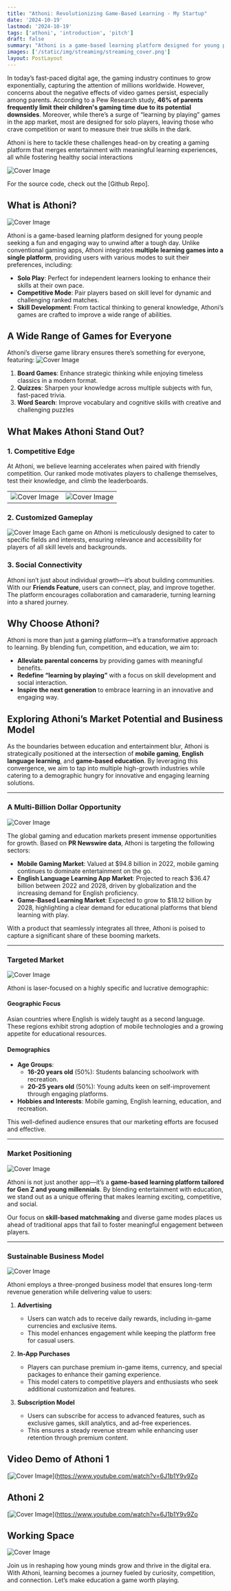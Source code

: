 ```yaml
---
title: "Athoni: Revolutionizing Game-Based Learning - My Startup"
date: '2024-10-19'
lastmod: '2024-10-19'
tags: ['athoni', 'introduction', 'pitch']
draft: false
summary: "Athoni is a game-based learning platform designed for young people seeking a fun and engaging way to unwind after a tough day. Unlike conventional gaming apps, Athoni integrates multiple learning games into a single platform, providing users with various modes to suit their preferences."
images: ['/static/img/streaming/streaming_cover.png']
layout: PostLayout
---
```

In today’s fast-paced digital age, the gaming industry continues to grow exponentially, capturing the attention of millions worldwide. However, concerns about the negative effects of video games persist, especially among parents. According to a Pew Research study, **46% of parents frequently limit their children's gaming time due to its potential downsides**. Moreover, while there’s a surge of “learning by playing” games in the app market, most are designed for solo players, leaving those who crave competition or want to measure their true skills in the dark.

Athoni is here to tackle these challenges head-on by creating a gaming platform that merges entertainment with meaningful learning experiences, all while fostering healthy social interactions

![Cover Image](/static/img/athoni/poster.png)

For the source code, check out the [Github Repo].

<TOCInline toc={props.toc} asDisclosure toHeading={3} />


## What is Athoni?

![Cover Image](/static/img/athoni/website.png)

Athoni is a game-based learning platform designed for young people seeking a fun and engaging way to unwind after a tough day. Unlike conventional gaming apps, Athoni integrates **multiple learning games into a single platform**, providing users with various modes to suit their preferences, including:

-   **Solo Play**: Perfect for independent learners looking to enhance their skills at their own pace.
-   **Competitive Mode**: Pair players based on skill level for dynamic and challenging ranked matches.
-   **Skill Development**: From tactical thinking to general knowledge, Athoni’s games are crafted to improve a wide range of abilities.

## A Wide Range of Games for Everyone
Athoni’s diverse game library ensures there’s something for everyone, featuring:
![Cover Image](/static/img/athoni/many_games.png)

1.  **Board Games**: Enhance strategic thinking while enjoying timeless classics in a modern format.
2.  **Quizzes**: Sharpen your knowledge across multiple subjects with fun, fast-paced trivia.
3.  **Word Search**: Improve vocabulary and cognitive skills with creative and challenging puzzles

## What Makes Athoni Stand Out?
### **1. Competitive Edge**

At Athoni, we believe learning accelerates when paired with friendly competition. Our ranked mode motivates players to challenge themselves, test their knowledge, and climb the leaderboards.

|   |  |
|--|--|
| ![Cover Image](/static/img/athoni/competitive_1.png) | ![Cover Image](/static/img/athoni/competitive_2.png) |



### **2. Customized Gameplay**

![Cover Image](/static/img/athoni/features.png)
Each game on Athoni is meticulously designed to cater to specific fields and interests, ensuring relevance and accessibility for players of all skill levels and backgrounds.

### **3. Social Connectivity**

Athoni isn’t just about individual growth—it’s about building communities. With our **Friends Feature**, users can connect, play, and improve together. The platform encourages collaboration and camaraderie, turning learning into a shared journey.

## **Why Choose Athoni?**

Athoni is more than just a gaming platform—it’s a transformative approach to learning. By blending fun, competition, and education, we aim to:

-   **Alleviate parental concerns** by providing games with meaningful benefits.
-   **Redefine “learning by playing”** with a focus on skill development and social interaction.
-   **Inspire the next generation** to embrace learning in an innovative and engaging way.

## **Exploring Athoni’s Market Potential and Business Model**
As the boundaries between education and entertainment blur, Athoni is strategically positioned at the intersection of **mobile gaming**, **English language learning**, and **game-based education**. By leveraging this convergence, we aim to tap into multiple high-growth industries while catering to a demographic hungry for innovative and engaging learning solutions.

----------

### **A Multi-Billion Dollar Opportunity**

![Cover Image](/static/img/athoni/market.png)

The global gaming and education markets present immense opportunities for growth. Based on **PR Newswire data**, Athoni is targeting the following sectors:

-   **Mobile Gaming Market**: Valued at $94.8 billion in 2022, mobile gaming continues to dominate entertainment on the go.
-   **English Language Learning App Market**: Projected to reach $36.47 billion between 2022 and 2028, driven by globalization and the increasing demand for English proficiency.
-   **Game-Based Learning Market**: Expected to grow to $18.12 billion by 2028, highlighting a clear demand for educational platforms that blend learning with play.

With a product that seamlessly integrates all three, Athoni is poised to capture a significant share of these booming markets.

----------

### **Targeted Market**

![Cover Image](/static/img/athoni/targeted_market.png)

Athoni is laser-focused on a highly specific and lucrative demographic:

#### **Geographic Focus**

Asian countries where English is widely taught as a second language. These regions exhibit strong adoption of mobile technologies and a growing appetite for educational resources.

#### **Demographics**

-   **Age Groups**:
    -   **16-20 years old** (50%): Students balancing schoolwork with recreation.
    -   **20-25 years old** (50%): Young adults keen on self-improvement through engaging platforms.
-   **Hobbies and Interests**: Mobile gaming, English learning, education, and recreation.

This well-defined audience ensures that our marketing efforts are focused and effective.

----------

### **Market Positioning**

![Cover Image](/static/img/athoni/market_positioning.png)

Athoni is not just another app—it’s a **game-based learning platform tailored for Gen Z and young millennials**. By blending entertainment with education, we stand out as a unique offering that makes learning exciting, competitive, and social.

Our focus on **skill-based matchmaking** and diverse game modes places us ahead of traditional apps that fail to foster meaningful engagement between players.

----------

### **Sustainable Business Model**

![Cover Image](/static/img/athoni/business_model.png)

Athoni employs a three-pronged business model that ensures long-term revenue generation while delivering value to users:

1.  **Advertising**
    -   Users can watch ads to receive daily rewards, including in-game currencies and exclusive items.
    -   This model enhances engagement while keeping the platform free for casual users.
    
2.  **In-App Purchases**
    -   Players can purchase premium in-game items, currency, and special packages to enhance their gaming experience.
    -   This model caters to competitive players and enthusiasts who seek additional customization and features.
    
3.  **Subscription Model**
    -   Users can subscribe for access to advanced features, such as exclusive games, skill analytics, and ad-free experiences.
    -   This ensures a steady revenue stream while enhancing user retention through premium content.

## Video Demo of Athoni 1

[![Cover Image](/static/img/athoni/video.png)](https://www.youtube.com/watch?v=6J1b1Y9v9Zo


## Athoni 2

[![Cover Image](/static/img/athoni/video.png)](https://www.youtube.com/watch?v=6J1b1Y9v9Zo

## Working Space

![Cover Image](/static/img/athoni/working_space.png)

Join us in reshaping how young minds grow and thrive in the digital era. With Athoni, learning becomes a journey fueled by curiosity, competition, and connection. Let’s make education a game worth playing.